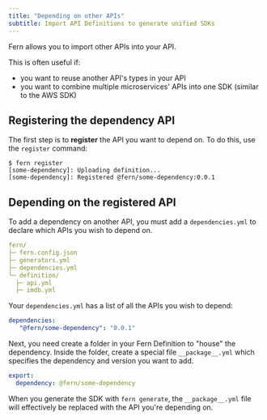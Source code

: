 ```yaml
---
title: "Depending on other APIs"
subtitle: Import API Definitions to generate unified SDKs
---
```


Fern allows you to import other APIs into your API.

This is often useful if:

- you want to reuse another API's types in your API
- you want to combine multiple microservices' APIs into one SDK (similar to the AWS SDK)

## Registering the dependency API

The first step is to **register** the API you want to depend on. To do this, use
the `register` command:

```
$ fern register
[some-dependency]: Uploading definition...
[some-dependency]: Registered @fern/some-dependency:0.0.1
```

## Depending on the registered API

To add a dependency on another API, you must add a `dependencies.yml` to declare which 
APIs you wish to depend on. 

```yaml {4}
fern/
├─ fern.config.json
├─ generators.yml
├─ dependencies.yml
└─ definition/
  ├─ api.yml
  ├─ imdb.yml
```

Your `dependencies.yml` has a list of all the APIs you wish to depend: 

```yaml dependencies.yml 
dependencies:
   "@fern/some-dependency": "0.0.1"
```

Next, you need create a folder in your Fern Definition to "house" the dependency. Inside the folder, create a special file
`__package__.yml` which specifies the dependency and version you want to add.

```yaml __package__.yml
export:
  dependency: @fern/some-dependency
```

When you generate the SDK with `fern generate`, the `__package__.yml` file will
effectively be replaced with the API you're depending on.
